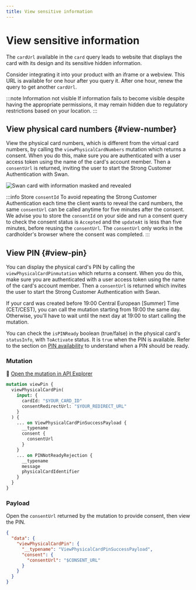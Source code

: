 ```yaml
---
title: View sensitive information
---
```


# View sensitive information

The `cardUrl` available in the `card` query leads to website that displays the card with its design and its sensitive hidden information.

Consider integrating it into your product with an iframe or a webview.
This URL is available for one hour after you query it.
After one hour, renew the query to get another `cardUrl`.

:::note Information not visible
If information fails to become visible despite having the appropriate permissions, it may remain hidden due to regulatory restrictions based on your location.
:::

## View physical card numbers {#view-number}

View the physical card numbers, which is different from the virtual card numbers, by calling the `viewPhysicalCardNumbers` mutation which returns a consent.
When you do this, make sure you are authenticated with a user access token using the name of the card's account member.
Then a `consentUrl` is returned, inviting the user to start the Strong Customer Authentication with Swan.


<AfterConsent />

![Swan card with information masked and revealed](../../../images/topics/cards/cards-view-info.png)

:::info Store `consentId`
To avoid repeating the Strong Customer Authentication each time the client wants to reveal the card numbers, the same `consentUrl` can be called anytime for five minutes after the consent.
We advise you to store the `consentId` on your side and run a consent query to check the consent status is `Accepted` and the `updateAt` is less than five minutes, before reusing the `consentUrl`.
The `consentUrl` only works in the cardholder's browser where the consent was completed.
:::

## View PIN {#view-pin}

You can display the physical card's PIN by calling the `viewPhysicalCardPinmutation` which returns a consent.
When you do this, make sure you are authenticated with a user access token using the name of the card's account member.
Then a `consentUrl` is returned which invites the user to start the Strong Customer Authentication with Swan.

If your card was created before 19:00 Central European [Summer] Time (CET/CEST), you can call the mutation starting from 19:00 the same day.
Otherwise, you'll have to wait until the next day at 19:00 to start calling the mutation.

You can check the `isPINReady` boolean (true/false) in the physical card's `statusInfo`, with `ToActivate` status.
It is `true` when the PIN is available.
Refer to the section on [PIN availability](./index.mdx#pin-ready) to understand when a PIN should be ready.

### Mutation

🔎 [Open the mutation in API Explorer](https://explorer.swan.io?query=bXV0YXRpb24gVmlld1BpbiB7CiAgdmlld1BoeXNpY2FsQ2FyZFBpbigKICAgIGlucHV0OiB7IGNhcmRJZDogIiRZT1VSX0NBUkRfSUQiLCBjb25zZW50UmVkaXJlY3RVcmw6ICIkWU9VUl9SRURJUkVDVF9VUkwiIH0KICApIHsKICAgIC4uLiBvbiBWaWV3UGh5c2ljYWxDYXJkUGluU3VjY2Vzc1BheWxvYWQgewogICAgICBfX3R5cGVuYW1lCiAgICAgIGNvbnNlbnQgewogICAgICAgIGNvbnNlbnRVcmwKICAgICAgfQogICAgfQogICAgLi4uIG9uIFBJTk5vdFJlYWR5UmVqZWN0aW9uIHsKICAgICAgX190eXBlbmFtZQogICAgICBtZXNzYWdlCiAgICAgIHBoeXNpY2FsQ2FyZElkZW50aWZpZXIKICAgIH0KICB9Cn0K&tab=api)

```graphql {4-5} showLineNumbers
mutation viewPin {
  viewPhysicalCardPin(
    input: {
      cardId: "$YOUR_CARD_ID"
      consentRedirectUrl: "$YOUR_REDIRECT_URL"
    }
  ) {
    ... on ViewPhysicalCardPinSuccessPayload {
      __typename
      consent {
        consentUrl
      }
    }
    ... on PINNotReadyRejection {
      __typename
      message
      physicalCardIdentifier
    }
  }
}

```

### Payload

Open the `consentUrl` returned by the mutation to provide consent, then view the PIN.

```json {6} showLineNumbers
{
  "data": {
    "viewPhysicalCardPin": {
      "__typename": "ViewPhysicalCardPinSuccessPayload",
      "consent": {
        "consentUrl": "$CONSENT_URL"
      }
    }
  }
}
```
